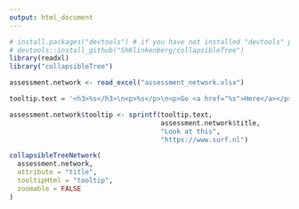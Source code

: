 ```yaml
---
output: html_document
---
```


```r
# install.packages("devtools") # if you have not installed "devtools" package
# devtools::install_github("ShKlinkenberg/collapsibleTree")
library(readxl)
library("collapsibleTree")

assessment.network <- read_excel("assessment_network.xlsx")

tooltip.text = '<h3>%s</h3>\n<p>%s</p>\n<p>Go <a href="%s">Here</a></p>'

assessment.network$tooltip <- sprintf(tooltip.text, 
                                      assessment.network$title, 
                                      "Look at this", 
                                      "https://www.surf.nl")

collapsibleTreeNetwork(
  assessment.network,
  attribute = "title",
  tooltipHtml = "tooltip",
  zoomable = FALSE
)
```